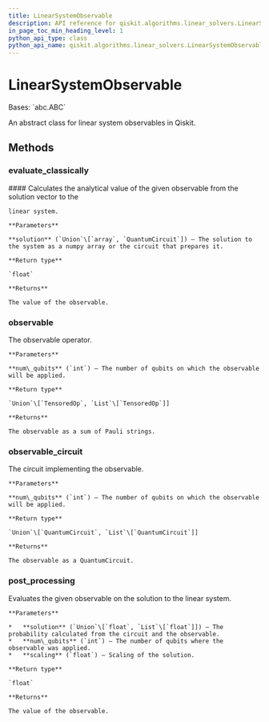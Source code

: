 ```yaml
---
title: LinearSystemObservable
description: API reference for qiskit.algorithms.linear_solvers.LinearSystemObservable
in_page_toc_min_heading_level: 1
python_api_type: class
python_api_name: qiskit.algorithms.linear_solvers.LinearSystemObservable
---
```


# LinearSystemObservable

<Class id="qiskit.algorithms.linear_solvers.LinearSystemObservable" github="https://github.com/qiskit/qiskit/tree/stable/0.20/qiskit/algorithms/linear_solvers/observables/linear_system_observable.py" signature="LinearSystemObservable">
  Bases: `abc.ABC`

  An abstract class for linear system observables in Qiskit.

  ## Methods

  ### evaluate\_classically

  <Function id="qiskit.algorithms.linear_solvers.LinearSystemObservable.evaluate_classically" name="evaluate_classically" signature="abstract LinearSystemObservable.evaluate_classically(solution)">
    #### Calculates the analytical value of the given observable from the solution vector to the

    linear system.

    **Parameters**

    **solution** (`Union`\[`array`, `QuantumCircuit`]) – The solution to the system as a numpy array or the circuit that prepares it.

    **Return type**

    `float`

    **Returns**

    The value of the observable.
  </Function>

  ### observable

  <Function id="qiskit.algorithms.linear_solvers.LinearSystemObservable.observable" name="observable" signature="abstract LinearSystemObservable.observable(num_qubits)">
    The observable operator.

    **Parameters**

    **num\_qubits** (`int`) – The number of qubits on which the observable will be applied.

    **Return type**

    `Union`\[`TensoredOp`, `List`\[`TensoredOp`]]

    **Returns**

    The observable as a sum of Pauli strings.
  </Function>

  ### observable\_circuit

  <Function id="qiskit.algorithms.linear_solvers.LinearSystemObservable.observable_circuit" name="observable_circuit" signature="abstract LinearSystemObservable.observable_circuit(num_qubits)">
    The circuit implementing the observable.

    **Parameters**

    **num\_qubits** (`int`) – The number of qubits on which the observable will be applied.

    **Return type**

    `Union`\[`QuantumCircuit`, `List`\[`QuantumCircuit`]]

    **Returns**

    The observable as a QuantumCircuit.
  </Function>

  ### post\_processing

  <Function id="qiskit.algorithms.linear_solvers.LinearSystemObservable.post_processing" name="post_processing" signature="abstract LinearSystemObservable.post_processing(solution, num_qubits, scaling=1)">
    Evaluates the given observable on the solution to the linear system.

    **Parameters**

    *   **solution** (`Union`\[`float`, `List`\[`float`]]) – The probability calculated from the circuit and the observable.
    *   **num\_qubits** (`int`) – The number of qubits where the observable was applied.
    *   **scaling** (`float`) – Scaling of the solution.

    **Return type**

    `float`

    **Returns**

    The value of the observable.
  </Function>
</Class>

